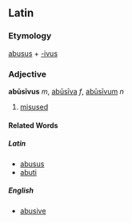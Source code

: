 ==Latin==
===Etymology===
[[abusus]] + [[-ivus]]
===Adjective===
'''abūsīvus''' ''m'', [[abusiva|abūsīva]] ''f'', [[abusivum|abūsīvum]] ''n''

#[[misused]]
====Related Words====
=====Latin=====
*[[abusus]]
*[[abuti]]
=====English=====
*[[abusive]]